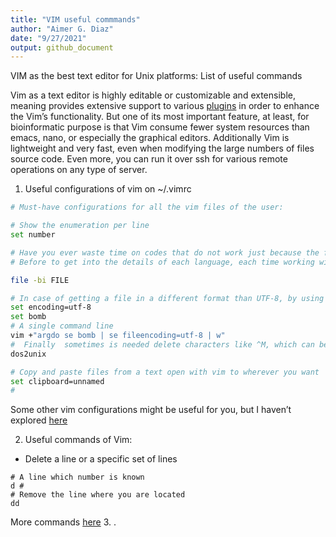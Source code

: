 ```yaml
---
title: "VIM useful commmands"
author: "Aimer G. Diaz"
date: "9/27/2021"
output: github_document
---
```


VIM as the best text editor for Unix platforms: List of useful commands

Vim as a text editor is highly editable or customizable and extensible, meaning provides extensive support to various [plugins](https://linuxhint.com/vim-vundle-tutorial/) in order to enhance the Vim’s functionality. But one of its most important feature, at least, for bioinformatic purpose is that Vim consume fewer system resources than emacs, nano, or especially the graphical editors. Additionally Vim is lightweight and very fast, even when modifying the large numbers of files source code. Even more, you can run it over ssh for various remote operations on any type of server. 



1. Useful configurations of vim on ~/.vimrc 
```bash
# Must-have configurations for all the vim files of the user:

# Show the enumeration per line
set number 

# Have you ever waste time on codes that do not work just because the file encoding was not appropriated 
# Before to get into the details of each language, each time working with new text documents, check first the encoding format by using the command.  

file -bi FILE

# In case of getting a file in a different format than UTF-8, by using vim you can re-format the document
set encoding=utf-8 
set bomb 
# A single command line 
vim +"argdo se bomb | se fileencoding=utf-8 | w"
#  Finally  sometimes is needed delete characters like ^M, which can be done with
dos2unix  

# Copy and paste files from a text open with vim to wherever you want 
set clipboard=unnamed
# 
```

Some other vim configurations might be useful for you, but I haven't explored [here](https://www.shortcutfoo.com/blog/top-50-vim-configuration-options/)

2. Useful commands of Vim: 

* Delete a line or a specific set of lines 

```
# A line which number is known 
d #  
# Remove the line where you are located 
dd 
```
More commands [here](http://www.pixelbeat.org/vim.tips.html)
3. .
<!--- ```{=latex}
\begin{lstlisting}

\item Move to a particular line
 \begin{lstlisting}[language=bash]
 : # 
 \end{lstlisting}
\item Undo , Redo  and repeat 
\begin{lstlisting}[language=bash]
u , U (undo all the changes),  ctrl +R , . 
\end{lstlisting}
\item Introduce several characters simultaneously 
\begin{lstlisting}[language=bash]
 Ctrl + V , Select lines,  shift + i, \t or # 
\end{lstlisting}
\item  Introduce commands from the vim panel to outside the script  
\begin{lstlisting}[language=bash]
! cat <some file> 
! ls -lh 
 \end{lstlisting}

execute codes but for the current open file  
\begin{lstlisting}[language=bash]
! perl %
! wc %
 \end{lstlisting}
\item  Pattern matching 
\begin{lstlisting}[language=bash]
%s/<pattern syntax like perl>/<replace by>/g(lobal)  or c(case by case) 
n follow
N previous 
\end{lstlisting}
\item  Save and quite, save
\begin{lstlisting}[language=bash]
w! (save independent of the vim mode - like read only mode) 
w save only in read and write mode
wq wirte and quit 
q!  quite without save 
\end{lstlisting}
\item  Insert x times a pattern 

In normal mode (no editing, no command) 
\begin{lstlisting}[language=bash]
x times <character or word> then insert and then escape 
50GACG

\end{lstlisting}
\item  Two or more  screens
\begin{lstlisting}[language=bash]
:sp (horizontal split) 
:sp ./ split the current directory as a file of directories
:vsp  (vertical split)

ctrl + w + down move forward  + up move backward
ctrl + w _ reduce the size of the current window
ctrl + shift + = increase
ctrl + w + r MOVE TO THE TOP THE CURRENT WINDOW
\end{lstlisting}

\item resize 
\begin{lstlisting}
:res number chance the height to "number" rows
:res +number increment "number" rows
:res -number  decrease "number" rows
:vertical resize The same for columns

\end{lstlisting}

\item word movement
\begin{lstlisting}[language=bash]
shift + 6 begining of the line
shift + 4 end of the line
b to go to beginning of current or previous word
w to go the beginning of next word
e to go to the end of current or next word
ge to go the end of the previous word
\end{lstlisting}
\item  paste without adding \# automatically
\begin{lstlisting}[language=bash]
:set  paste
\end{lstlisting}
\item  command history
\begin{lstlisting}[language=bash]
q:
\end{lstlisting}
\item  put line numbers
\begin{lstlisting}[language=bash]
:set number
:set nonumber
\end{lstlisting}
\item  Recording mode
\begin{lstlisting}[language=bash]
1. write 1
2. Activate recording mode  qa
3. esc and press yy, then p 3.
4. move to the second 1 and press ctrl + a
5. close recording mode with q
6. press 99 or any number (shit +2 ) and then a
\end{lstlisting}
Automatizing writing for mysql scripts \url{http://www.thegeekstuff.com/2009/01/vi-and-vim-macro-tutorial-how-to-record-and-play/}

\item  copy and paste
\begin{lstlisting}[language=bash]
single line y and then p
select several lines v, y and then p
\end{lstlisting}
\item  word  completion
\begin{lstlisting}[language=bash]
in insert mode + ctrl + n
\end{lstlisting}
\item  show function documentation
\begin{lstlisting}[language=bash]
in edit mode and mayus press k over the function
\end{lstlisting}
\item  Use the mouse for movement
\begin{lstlisting}[language=bash]
:set mouse=a
:set mouse=
\end{lstlisting}
\item Know current file
\begin{lstlisting}[language=bash]
:f
In normal mode: 
1 then Ctrl+G to get the full file path. 
2 then Ctrl+G to get the full file path and the buffer number you currently have open.
\end{lstlisting}
```
--->
